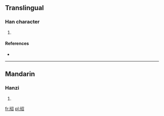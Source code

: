 ==Translingual==

===Han character===
{{Han char|rn=91|rad=片|as=05|sn=9|four=2706<sub>2</sub>|canj=中中尸竹口 (LLSHR), 中弓尸竹口 (LNSHR)}}

# {{defn|Han|sort=片05}}

====References====
* {{Han ref|kx=0693.160|dkj=19830|dj=1106.130|hdz=32016.040|uh=724A|ud=29258|bh=CFB9|bd=53177}}

----

==Mandarin==

===Hanzi===
{{cmn-hanzi|pin=[[sháo]] ([[shao2]])|wg=shao<sup>2</sup>}}

# {{defn|Mandarin|sort=片05}}

[[fr:牊]]
[[pl:牊]]